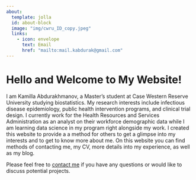 ```yaml
---
about:
  template: jolla
  id: about-block
  image: "img/cwru_ID_copy.jpeg"
  links:
    - icon: envelope
      text: Email
      href: "mailto:mail.kabdurak@gmail.com"  
---
```


::: {#about-block}
:::

# Hello and Welcome to My Website!

I am Kamilla Abdurakhmanov, a Master's student at Case Western Reserve University studying biostatistics. My research interests include infectious disease epidemiology, public health intervention programs, and clinical trial design. I currently work for the Health Resources and Services Administration as an analyst on their workforce demographic data while I am learning data science in my program right alongside my work. I created this website to provide a a method for others to get a glimpse into my interests and to get to know more about me. On this website you can find methods of contacting me, my CV, more details into my experience, as well as my blog. 


Please feel free to [contact me](mailto:mail.kabdurak@gmail.com) if you have any questions or would like to discuss potential projects.




